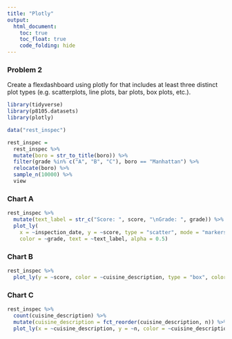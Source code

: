 ```yaml
---
title: "Plotly"
output: 
  html_document:
    toc: true
    toc_float: true
    code_folding: hide
---
```


### Problem 2

Create a flexdashboard using plotly for that includes at least three distinct plot types (e.g. scatterplots, line plots, bar plots, box plots, etc.).

```r
library(tidyverse)
library(p8105.datasets)
library(plotly)
```

```r
data("rest_inspec")

rest_inspec =
  rest_inspec %>%
  mutate(boro = str_to_title(boro)) %>% 
  filter(grade %in% c("A", "B", "C"), boro == "Manhattan") %>%
  relocate(boro) %>% 
  sample_n(10000) %>% 
  view
```

### Chart A

```r
rest_inspec %>%
  mutate(text_label = str_c("Score: ", score, "\nGrade: ", grade)) %>% 
  plot_ly(
    x = ~inspection_date, y = ~score, type = "scatter", mode = "markers",
    color = ~grade, text = ~text_label, alpha = 0.5)
```

### Chart B

```r
rest_inspec %>%
  plot_ly(y = ~score, color = ~cuisine_description, type = "box", colors = "viridis")
```

### Chart C

```r
rest_inspec %>% 
  count(cuisine_description) %>% 
  mutate(cuisine_description = fct_reorder(cuisine_description, n)) %>% 
  plot_ly(x = ~cuisine_description, y = ~n, color = ~cuisine_description, type = "bar", colors = "viridis", showlegend = FALSE)
```

